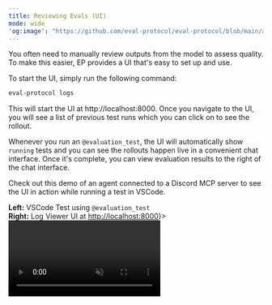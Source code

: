 ```yaml
---
title: Reviewing Evals (UI)
mode: wide
'og:image': "https://github.com/eval-protocol/eval-protocol/blob/main/assets/ui.png?raw=true"
---
```


You often need to manually review outputs from the model to assess quality. To
make this easier, EP provides a UI that's easy to set up and use.

To start the UI, simply run the following command:

```bash
eval-protocol logs
```

This will start the UI at http://localhost:8000. Once you navigate to the UI,
you will see a list of previous test runs which you can click on to see the rollout.

Whenever you run an `@evaluation_test`, the UI will automatically show `running`
tests and you can see the rollouts happen live in a convenient chat interface.
Once it's complete, you can view evaluation results to the right of the chat
interface.


Check out this demo of an agent connected to a Discord MCP server to see the UI
in action while running a test in VSCode.

<Frame caption={<span><b>Left:</b> VSCode Test using <code>@evaluation_test</code><br/><b>Right:</b> Log Viewer UI at <a href="http://localhost:8000">http://localhost:8000</a></span>}>
<video
  autoPlay
  muted
  loop
  controls
  playsInline
  className="w-full aspect-video rounded-xl"
  src="https://storage.googleapis.com/fireworks-public/eval-protocol/videos/log-viewer.webm"
></video>
</Frame>